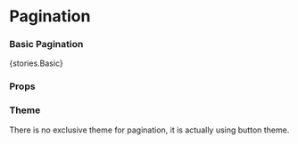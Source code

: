 
<Meta title="Core/Pagination" component={Pagination} />

# Pagination

### Basic Pagination

<Preview withToolbar>
    <Story name="Basic">{stories.Basic}</Story>
</Preview>

### Props

<Props of={Pagination} />

### Theme

There is no exclusive theme for pagination, it is actually using button theme.
